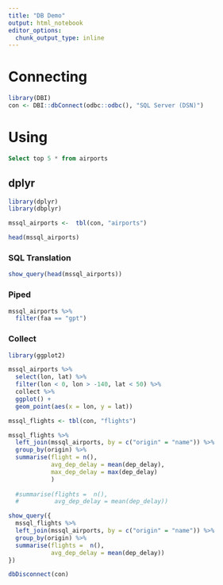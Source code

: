 ```yaml
---
title: "DB Demo"
output: html_notebook
editor_options: 
  chunk_output_type: inline
---
```



# Connecting

```r
library(DBI)
con <- DBI::dbConnect(odbc::odbc(), "SQL Server (DSN)")
```

# Using

```sql
Select top 5 * from airports
```

## dplyr

```r
library(dplyr)
library(dbplyr)
```


```r
mssql_airports <-  tbl(con, "airports")

head(mssql_airports)
```

### SQL Translation

```r
show_query(head(mssql_airports))
```

### Piped

```r
mssql_airports %>%
  filter(faa == "gpt")
```

### Collect

```r
library(ggplot2)

mssql_airports %>%
  select(lon, lat) %>%
  filter(lon < 0, lon > -140, lat < 50) %>%
  collect %>%
  ggplot() +
  geom_point(aes(x = lon, y = lat))
```


```r
mssql_flights <- tbl(con, "flights")
```

```r
mssql_flights %>%
  left_join(mssql_airports, by = c("origin" = "name")) %>%
  group_by(origin) %>%
  summarise(flight = n(),
            avg_dep_delay = mean(dep_delay),
            max_dep_delay = max(dep_delay)
            )
  
  #summarise(flights =  n(),
  #          avg_dep_delay = mean(dep_delay))
```

```r
show_query({
  mssql_flights %>%
  left_join(mssql_airports, by = c("origin" = "name")) %>%
  group_by(origin) %>%
  summarise(flights =  n(),
            avg_dep_delay = mean(dep_delay))
})
```



```r
dbDisconnect(con)
```

